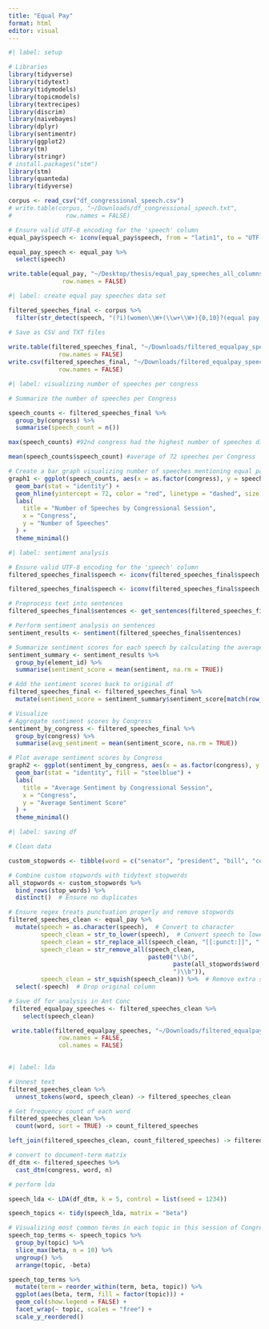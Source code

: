 ```yaml
---
title: "Equal Pay"
format: html
editor: visual
---
```


```r
#| label: setup

# Libraries
library(tidyverse)
library(tidytext)
library(tidymodels)
library(topicmodels)
library(textrecipes)
library(discrim)
library(naivebayes)
library(dplyr)
library(sentimentr)
library(ggplot2)
library(tm)
library(stringr)
# install.packages("stm")
library(stm)
library(quanteda)
library(tidyverse)

corpus <- read_csv("df_congressional_speech.csv")
# write.table(corpus, "~/Downloads/df_congressional_speech.txt",
#               row.names = FALSE)

# Ensure valid UTF-8 encoding for the 'speech' column
equal_pay$speech <- iconv(equal_pay$speech, from = "latin1", to = "UTF-8", sub = "")

equal_pay_speech <- equal_pay %>% 
  select(speech)

write.table(equal_pay, "~/Desktop/thesis/equal_pay_speeches_all_columns.txt",
               row.names = FALSE)
```

```r
#| label: create equal pay speeches data set

filtered_speeches_final <- corpus %>%
  filter(str_detect(speech, "(?i)(women\\W+(\\w+\\W+){0,10}?(equal pay|wage gap|fair pay|pay equity|comparable worth|hiring|salary|income)| (equal pay|wage gap|fair pay|pay equity|comparable worth|hiring|salary|income)\\W+(\\w+\\W+){0,10}?women)"))

# Save as CSV and TXT files
 
write.table(filtered_speeches_final, "~/Downloads/filtered_equalpay_speeches.txt",
              row.names = FALSE)
write.csv(filtered_speeches_final, "~/Downloads/filtered_equalpay_speeches.csv",
              row.names = FALSE)

```

```r
#| label: visualizing number of speeches per congress

# Summarize the number of speeches per Congress

speech_counts <- filtered_speeches_final %>%
  group_by(congress) %>%
  summarise(speech_count = n())

max(speech_counts) #92nd congress had the highest number of speeches discussing women and equal pay

mean(speech_counts$speech_count) #average of 72 speeches per Congress

# Create a bar graph visualizing number of speeches mentioning equal pay per congress (Figure 5.1)
graph1 <- ggplot(speech_counts, aes(x = as.factor(congress), y = speech_count)) +
  geom_bar(stat = "identity") +
  geom_hline(yintercept = 72, color = "red", linetype = "dashed", size = 1) +
  labs(
    title = "Number of Speeches by Congressional Session",
    x = "Congress",
    y = "Number of Speeches"
  ) +
  theme_minimal() 
```

```r
#| label: sentiment analysis

# Ensure valid UTF-8 encoding for the 'speech' column
filtered_speeches_final$speech <- iconv(filtered_speeches_final$speech, from = "latin1", to = "UTF-8", sub = "")

filtered_speeches_final$speech <- iconv(filtered_speeches_final$speech, from = "UTF-8", to = "ASCII", sub = "")

# Preprocess text into sentences
filtered_speeches_final$sentences <- get_sentences(filtered_speeches_final$speech)

# Perform sentiment analysis on sentences
sentiment_results <- sentiment(filtered_speeches_final$sentences)

# Summarize sentiment scores for each speech by calculating the average sentiment score for each `speech_id`
sentiment_summary <- sentiment_results %>%
  group_by(element_id) %>%
  summarise(sentiment_score = mean(sentiment, na.rm = TRUE))

# Add the sentiment scores back to original df
filtered_speeches_final <- filtered_speeches_final %>%
  mutate(sentiment_score = sentiment_summary$sentiment_score[match(row_number(), sentiment_summary$element_id)])

# Visualize
# Aggregate sentiment scores by Congress
sentiment_by_congress <- filtered_speeches_final %>%
  group_by(congress) %>%
  summarise(avg_sentiment = mean(sentiment_score, na.rm = TRUE))

# Plot average sentiment scores by Congress
graph2 <- ggplot(sentiment_by_congress, aes(x = as.factor(congress), y = avg_sentiment)) +
  geom_bar(stat = "identity", fill = "steelblue") +
  labs(
    title = "Average Sentiment by Congressional Session",
    x = "Congress",
    y = "Average Sentiment Score"
  ) +
  theme_minimal()

```

```r
#| label: saving df

# Clean data 

custom_stopwords <- tibble(word = c("senator", "president", "bill", "committee", "time", "gentleman", "gentlemen", "gentlewoman", "gentlewomen", "speaker", "speakers", "house", "senate", "congress", "government", "senator", "senators", "yield", "chairman", "united", "federal", "american", "americans", "national", "country", "countries", "u.s.", "u.s", "distinguished", "remarks", "america", "i", "mr. speaker", "madame", "president", "mr"))

# Combine custom stopwords with tidytext stopwords
all_stopwords <- custom_stopwords %>%
  bind_rows(stop_words) %>%
  distinct()  # Ensure no duplicates

# Ensure regex treats punctuation properly and remove stopwords
filtered_speeches_clean <- equal_pay %>%
  mutate(speech = as.character(speech),  # Convert to character
         speech_clean = str_to_lower(speech),  # Convert speech to lowercase
         speech_clean = str_replace_all(speech_clean, "[[:punct:]]", " "), # Replace punctuation with space
         speech_clean = str_remove_all(speech_clean,
                                       paste0("\\b(",
                                              paste(all_stopwords$word, collapse = "|"),
                                              ")\\b")),
         speech_clean = str_squish(speech_clean)) %>%  # Remove extra spaces
  select(-speech)  # Drop original column

# Save df for analysis in Ant Conc
 filtered_equalpay_speeches <- filtered_speeches_clean %>%
    select(speech_clean)

 write.table(filtered_equalpay_speeches, "~/Downloads/filtered_equalpay_speeches.txt",
              row.names = FALSE,
              col.names = FALSE)
 

```

```r
#| label: lda

# Unnest text
filtered_speeches_clean %>% 
  unnest_tokens(word, speech_clean) -> filtered_speeches_clean

# Get frequency count of each word
filtered_speeches_clean %>%
  count(word, sort = TRUE) -> count_filtered_speeches

left_join(filtered_speeches_clean, count_filtered_speeches) -> filtered_speeches

# convert to document-term matrix 
df_dtm <- filtered_speeches %>%
  cast_dtm(congress, word, n)

# perform lda

speech_lda <- LDA(df_dtm, k = 5, control = list(seed = 1234))

speech_topics <- tidy(speech_lda, matrix = "beta")

# Visualizing most common terms in each topic in this session of Congress 
speech_top_terms <- speech_topics %>%
  group_by(topic) %>%
  slice_max(beta, n = 10) %>% 
  ungroup() %>%
  arrange(topic, -beta)

speech_top_terms %>%
  mutate(term = reorder_within(term, beta, topic)) %>%
  ggplot(aes(beta, term, fill = factor(topic))) +
  geom_col(show.legend = FALSE) +
  facet_wrap(~ topic, scales = "free") +
  scale_y_reordered()

```
